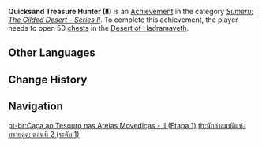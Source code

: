 {{Achievement Infobox
|title        = Quicksand Treasure Hunter (II)
|id           = 80231
|order id     = 211
|category     = Sumeru: The Gilded Desert - Series II
|description  = Open 50 treasure [[chests]] in the [[Desert of Hadramaveth]].
|requirements = 
|primogems    = 5
|tracking     = 
|topic        = Chests
|hidden       = 
|set          = Quicksand Treasure Hunter (II)
|tier         = 1
|tiers_total  = 3
}}
'''Quicksand Treasure Hunter (II)''' is an [[Achievement]] in the category ''[[Sumeru: The Gilded Desert - Series II]]''. To complete this achievement, the player needs to open 50 [[chests]] in the [[Desert of Hadramaveth]].
<!--
==Gameplay Notes==
* 

==Trivia==
* 

==Gallery==
{{Preview
|size=300px
|file=
|caption=
}}

==Video Guides==
{{EVT
|video1   = 
|caption1 = 
}}
-->
==Other Languages==
{{Transclude|Quicksand Treasure Hunter (II)|Other Languages}}

==Change History==
{{Change History|3.4|page=Quicksand Treasure Hunter (II)}}
<!--
==References==
{{Reflist}}
-->
==Navigation==
{{Achievement Navbox}}

[[pt-br:Caça ao Tesouro nas Areias Movediças - II (Etapa 1)]]
[[th:นักล่าสมบัติแห่งทรายดูด: ตอนที่ 2 (ระดับ 1)]]